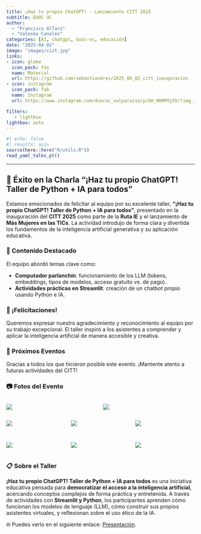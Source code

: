```yaml
---
title: ¡Haz tu propio ChatGPT! - Lanzamiento CITT 2025
subtitle: DUOC UC
author: 
  - "Francisco Alfaro"
  - "Valeska Canales"
categories: [AI, chatgpt, duoc-uc, educación]
date: "2025-04-02"
image: "images/ciit.jpg"
links:
- icon: globe
  icon_pack: fas
  name: Material
  url: https://github.com/sebastiandres/2025_04_02_citt_inauguracion
- icon: instagram
  icon_pack: fab
  name: Instagram
  url: https://www.instagram.com/duocuc_valparaiso/p/DH_NOMPOjXV/?img_index=1

filters:
   - lightbox
lightbox: auto
---
```


```r
#| echo: false
#| results: asis
source(here::here("R/utils.R"))
read_yaml_talks_pt()
```

------------------------------------------------------------------------

## 🎉 Éxito en la Charla **"¡Haz tu propio ChatGPT! Taller de Python + IA para todos"**

Estamos emocionados de felicitar al equipo por su excelente taller, **"¡Haz tu propio ChatGPT! Taller de Python + IA para todos"**, presentado en la inauguración del **CITT 2025** como parte de la **Ruta IE** y el lanzamiento de **Más Mujeres en las TICs**. La actividad introdujo de forma clara y divertida los fundamentos de la inteligencia artificial generativa y su aplicación educativa.

### 🌟 Contenido Destacado

El equipo abordó temas clave como:

-   **Computador parlanchín**: funcionamiento de los LLM (tokens, embeddings, tipos de modelos, acceso gratuito vs. de pago).
-   **Actividades prácticas en Streamlit**: creación de un chatbot propio usando Python e IA.

### 👏 ¡Felicitaciones!

Queremos expresar nuestro agradecimiento y reconocimiento al equipo por su trabajo excepcional. El taller inspiró a los asistentes a comprender y aplicar la inteligencia artificial de manera accesible y creativa.

### 📅 Próximos Eventos

Gracias a todos los que hicieron posible este evento. ¡Mantente atento a futuras actividades del CITT!

### 📷 Fotos del Evento

::: {style="display: grid; grid-template-columns: repeat(2, 1fr); grid-gap: 1em;"}
![](images/img_01.jpeg){group="my-gallery"}

![](images/img_02.jpeg){group="my-gallery"}
:::

::: {style="display: grid; grid-template-columns: repeat(3, 1fr); grid-gap: 1em;"}
![](images/img_03.jpeg){group="my-gallery"}

![](images/img_04.jpeg){group="my-gallery"}

![](images/img_05.jpeg){group="my-gallery"}

![](images/img_06.jpeg){group="my-gallery"}

![](images/img_10.jpeg){group="my-gallery"}

![](images/img_08.jpeg){group="my-gallery"}
:::

### 📋 Sobre el Taller

**¡Haz tu propio ChatGPT! Taller de Python + IA para todos** es una iniciativa educativa pensada para **democratizar el acceso a la inteligencia artificial**, acercando conceptos complejos de forma práctica y entretenida. A través de actividades con **Streamlit y Python**, los participantes aprenden cómo funcionan los modelos de lenguaje (LLM), cómo construir sus propios asistentes virtuales, y reflexionan sobre el uso ético de la IA.

🌐 Puedes verlo en el siguiente enlace: [Presentación](https://sebastiandres.github.io/2025_04_02_citt_inauguracion/taller/taller.html#/section).

